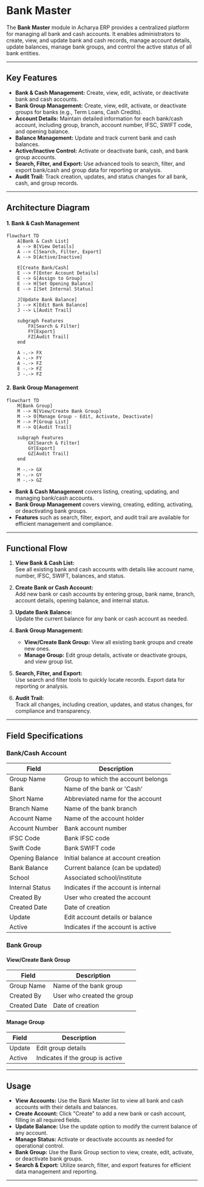 # Bank Master

The **Bank Master** module in Acharya ERP provides a centralized platform for managing all bank and cash accounts. It enables administrators to create, view, and update bank and cash records, manage account details, update balances, manage bank groups, and control the active status of all bank entities.

---

## Key Features

- **Bank & Cash Management:** Create, view, edit, activate, or deactivate bank and cash accounts.
- **Bank Group Management:** Create, view, edit, activate, or deactivate groups for banks (e.g., Term Loans, Cash Credits).
- **Account Details:** Maintain detailed information for each bank/cash account, including group, branch, account number, IFSC, SWIFT code, and opening balance.
- **Balance Management:** Update and track current bank and cash balances.
- **Active/Inactive Control:** Activate or deactivate bank, cash, and bank group accounts.
- **Search, Filter, and Export:** Use advanced tools to search, filter, and export bank/cash and group data for reporting or analysis.
- **Audit Trail:** Track creation, updates, and status changes for all bank, cash, and group records.

---

## Architecture Diagram

#### 1. Bank & Cash Management

```mermaid
flowchart TD
    A[Bank & Cash List]
    A --> B[View Details]
    A --> C[Search, Filter, Export]
    A --> D[Active/Inactive]

    E[Create Bank/Cash]
    E --> F[Enter Account Details]
    E --> G[Assign to Group]
    E --> H[Set Opening Balance]
    E --> I[Set Internal Status]

    J[Update Bank Balance]
    J --> K[Edit Bank Balance]
    J --> L[Audit Trail]

    subgraph Features
        FX[Search & Filter]
        FY[Export]
        FZ[Audit Trail]
    end

    A -.-> FX
    A -.-> FY
    A -.-> FZ
    E -.-> FZ
    J -.-> FZ
```

#### 2. Bank Group Management

```mermaid
flowchart TD
    M[Bank Group]
    M --> N[View/Create Bank Group]
    M --> O[Manage Group - Edit, Activate, Deactivate]
    M --> P[Group List]
    M --> Q[Audit Trail]

    subgraph Features
        GX[Search & Filter]
        GY[Export]
        GZ[Audit Trail]
    end

    M -.-> GX
    M -.-> GY
    M -.-> GZ
```

- **Bank & Cash Management** covers listing, creating, updating, and managing bank/cash accounts.
- **Bank Group Management** covers viewing, creating, editing, activating, or deactivating bank groups.
- **Features** such as search, filter, export, and audit trail are available for efficient management and compliance.

---

## Functional Flow

1. **View Bank & Cash List:**  
   See all existing bank and cash accounts with details like account name, number, IFSC, SWIFT, balances, and status.

2. **Create Bank or Cash Account:**  
   Add new bank or cash accounts by entering group, bank name, branch, account details, opening balance, and internal status.

3. **Update Bank Balance:**  
   Update the current balance for any bank or cash account as needed.

4. **Bank Group Management:**  
   - **View/Create Bank Group:** View all existing bank groups and create new ones.
   - **Manage Group:** Edit group details, activate or deactivate groups, and view group list.

5. **Search, Filter, and Export:**  
   Use search and filter tools to quickly locate records. Export data for reporting or analysis.

6. **Audit Trail:**  
   Track all changes, including creation, updates, and status changes, for compliance and transparency.

---

## Field Specifications

### Bank/Cash Account

| Field          | Description                              |
| -------------- | ---------------------------------------- |
| Group Name     | Group to which the account belongs       |
| Bank           | Name of the bank or 'Cash'               |
| Short Name     | Abbreviated name for the account         |
| Branch Name    | Name of the bank branch                  |
| Account Name   | Name of the account holder               |
| Account Number | Bank account number                      |
| IFSC Code      | Bank IFSC code                           |
| Swift Code     | Bank SWIFT code                          |
| Opening Balance| Initial balance at account creation      |
| Bank Balance   | Current balance (can be updated)         |
| School         | Associated school/institute              |
| Internal Status| Indicates if the account is internal     |
| Created By     | User who created the account             |
| Created Date   | Date of creation                         |
| Update         | Edit account details or balance          |
| Active         | Indicates if the account is active       |

### Bank Group

#### View/Create Bank Group

| Field        | Description                          |
| ------------ | ------------------------------------ |
| Group Name   | Name of the bank group               |
| Created By   | User who created the group           |
| Created Date | Date of creation                     |

#### Manage Group

| Field        | Description                          |
| ------------ | ------------------------------------ |
| Update       | Edit group details                   |
| Active       | Indicates if the group is active     |

---

## Usage

- **View Accounts:** Use the Bank Master list to view all bank and cash accounts with their details and balances.
- **Create Account:** Click "Create" to add a new bank or cash account, filling in all required fields.
- **Update Balance:** Use the update option to modify the current balance of any account.
- **Manage Status:** Activate or deactivate accounts as needed for operational control.
- **Bank Group:** Use the Bank Group section to view, create, edit, activate, or deactivate bank groups.
- **Search & Export:** Utilize search, filter, and export features for efficient data management and reporting.

---
